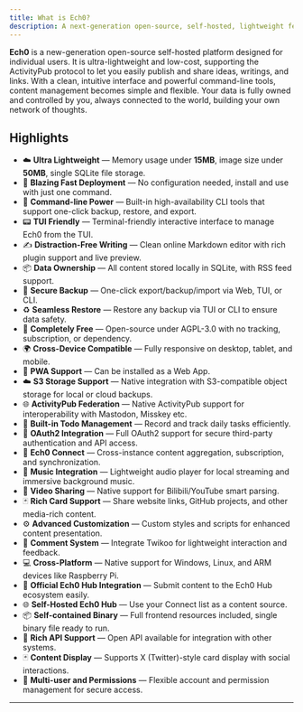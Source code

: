 ```yaml
---
title: What is Ech0?
description: A next-generation open-source, self-hosted, lightweight federated publishing platform focused on personal idea sharing.
---
```




**Ech0** is a new-generation open-source self-hosted platform designed for individual users.
It is ultra-lightweight and low-cost, supporting the ActivityPub protocol to let you easily publish and share ideas, writings, and links. With a clean, intuitive interface and powerful command-line tools, content management becomes simple and flexible.
Your data is fully owned and controlled by you, always connected to the world, building your own network of thoughts.


## Highlights

- ☁️ **Ultra Lightweight** — Memory usage under **15MB**, image size under **50MB**, single SQLite file storage.
- 🚀 **Blazing Fast Deployment** — No configuration needed, install and use with just one command.
- 🧰 **Command-line Power** — Built-in high-availability CLI tools that support one-click backup, restore, and export.
- 📟 **TUI Friendly** — Terminal-friendly interactive interface to manage Ech0 from the TUI.
- ✍️ **Distraction-Free Writing** — Clean online Markdown editor with rich plugin support and live preview.
- 📦 **Data Ownership** — All content stored locally in SQLite, with RSS feed support.
- 🔐 **Secure Backup** — One-click export/backup/import via Web, TUI, or CLI.
- ♻️ **Seamless Restore** — Restore any backup via TUI or CLI to ensure data safety.
- 🎉 **Completely Free** — Open-source under AGPL-3.0 with no tracking, subscription, or dependency.
- 🌍 **Cross-Device Compatible** — Fully responsive on desktop, tablet, and mobile.
- 👾 **PWA Support** — Can be installed as a Web App.
- ☁️ **S3 Storage Support** — Native integration with S3-compatible object storage for local or cloud backups.
- 🌐 **ActivityPub Federation** — Native ActivityPub support for interoperability with Mastodon, Misskey etc.
- 📝 **Built-in Todo Management** — Record and track daily tasks efficiently.
- 🔑 **OAuth2 Integration** — Full OAuth2 support for secure third-party authentication and API access.
- 🔗 **Ech0 Connect** — Cross-instance content aggregation, subscription, and synchronization.
- 🎵 **Music Integration** — Lightweight audio player for local streaming and immersive background music.
- 🎥 **Video Sharing** — Native support for Bilibili/YouTube smart parsing.
- 🃏 **Rich Card Support** — Share website links, GitHub projects, and other media-rich content.
- ⚙️ **Advanced Customization** — Custom styles and scripts for enhanced content presentation.
- 💬 **Comment System** — Integrate Twikoo for lightweight interaction and feedback.
- 💻 **Cross-Platform** — Native support for Windows, Linux, and ARM devices like Raspberry Pi.
- 🔗 **Official Ech0 Hub Integration** — Submit content to the Ech0 Hub ecosystem easily.
- 🌐 **Self-Hosted Ech0 Hub** — Use your Connect list as a content source.
- 📦 **Self-contained Binary** — Full frontend resources included, single binary file ready to run.
- 🔗 **Rich API Support** — Open API available for integration with other systems.
- 🃏 **Content Display** — Supports X (Twitter)-style card display with social interactions.
- 👤 **Multi-user and Permissions** — Flexible account and permission management for secure access.

---